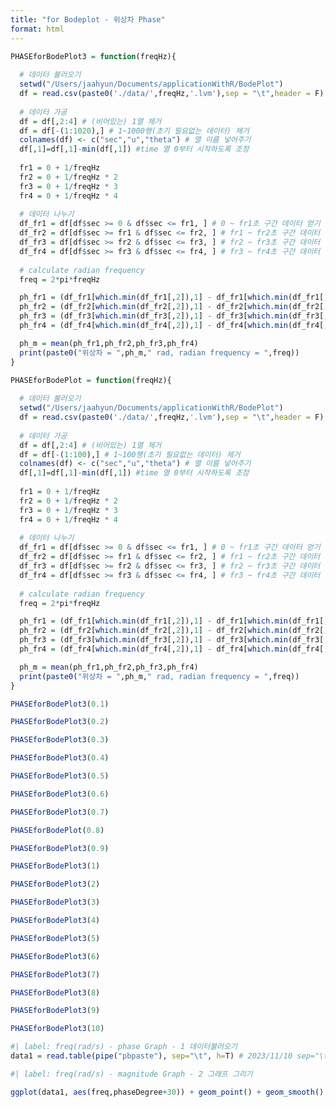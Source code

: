 ```yaml
---
title: "for Bodeplot - 위상차 Phase"
format: html
---
```


```r
PHASEforBodePlot3 = function(freqHz){
  
  # 데이터 불러오기
  setwd("/Users/jaahyun/Documents/applicationWithR/BodePlot")
  df = read.csv(paste0('./data/',freqHz,'.lvm'),sep = "\t",header = F)
  
  # 데이터 가공
  df = df[,2:4] # (비어있는) 1열 제거 
  df = df[-(1:1020),] # 1~1000행(초기 필요없는 데이터) 제거
  colnames(df) <- c("sec","u","theta") # 열 이름 넣어주기
  df[,1]=df[,1]-min(df[,1]) #time 열 0부터 시작하도록 조정
  
  fr1 = 0 + 1/freqHz
  fr2 = 0 + 1/freqHz * 2
  fr3 = 0 + 1/freqHz * 3
  fr4 = 0 + 1/freqHz * 4
  
  # 데이터 나누기
  df_fr1 = df[df$sec >= 0 & df$sec <= fr1, ] # 0 ~ fr1초 구간 데이터 얻기
  df_fr2 = df[df$sec >= fr1 & df$sec <= fr2, ] # fr1 ~ fr2초 구간 데이터 얻기
  df_fr3 = df[df$sec >= fr2 & df$sec <= fr3, ] # fr2 ~ fr3초 구간 데이터 얻기
  df_fr4 = df[df$sec >= fr3 & df$sec <= fr4, ] # fr3 ~ fr4초 구간 데이터 얻기
  
  # calculate radian frequency 
  freq = 2*pi*freqHz

  ph_fr1 = (df_fr1[which.min(df_fr1[,2]),1] - df_fr1[which.min(df_fr1[,3]),1]) * freq
  ph_fr2 = (df_fr2[which.min(df_fr2[,2]),1] - df_fr2[which.min(df_fr2[,3]),1]) * freq
  ph_fr3 = (df_fr3[which.min(df_fr3[,2]),1] - df_fr3[which.min(df_fr3[,3]),1]) * freq
  ph_fr4 = (df_fr4[which.min(df_fr4[,2]),1] - df_fr4[which.min(df_fr4[,3]),1]) * freq

  ph_m = mean(ph_fr1,ph_fr2,ph_fr3,ph_fr4)
  print(paste0("위상차 = ",ph_m," rad, radian frequency = ",freq))
}

```

```r
PHASEforBodePlot = function(freqHz){
  
  # 데이터 불러오기
  setwd("/Users/jaahyun/Documents/applicationWithR/BodePlot")
  df = read.csv(paste0('./data/',freqHz,'.lvm'),sep = "\t",header = F)
  
  # 데이터 가공
  df = df[,2:4] # (비어있는) 1열 제거 
  df = df[-(1:100),] # 1~100행(초기 필요없는 데이터) 제거
  colnames(df) <- c("sec","u","theta") # 열 이름 넣어주기
  df[,1]=df[,1]-min(df[,1]) #time 열 0부터 시작하도록 조정
  
  fr1 = 0 + 1/freqHz
  fr2 = 0 + 1/freqHz * 2
  fr3 = 0 + 1/freqHz * 3
  fr4 = 0 + 1/freqHz * 4
  
  # 데이터 나누기
  df_fr1 = df[df$sec >= 0 & df$sec <= fr1, ] # 0 ~ fr1초 구간 데이터 얻기
  df_fr2 = df[df$sec >= fr1 & df$sec <= fr2, ] # fr1 ~ fr2초 구간 데이터 얻기
  df_fr3 = df[df$sec >= fr2 & df$sec <= fr3, ] # fr2 ~ fr3초 구간 데이터 얻기
  df_fr4 = df[df$sec >= fr3 & df$sec <= fr4, ] # fr3 ~ fr4초 구간 데이터 얻기
  
  # calculate radian frequency 
  freq = 2*pi*freqHz

  ph_fr1 = (df_fr1[which.min(df_fr1[,2]),1] - df_fr1[which.min(df_fr1[,3]),1]) * freq
  ph_fr2 = (df_fr2[which.min(df_fr2[,2]),1] - df_fr2[which.min(df_fr2[,3]),1]) * freq
  ph_fr3 = (df_fr3[which.min(df_fr3[,2]),1] - df_fr3[which.min(df_fr3[,3]),1]) * freq
  ph_fr4 = (df_fr4[which.min(df_fr4[,2]),1] - df_fr4[which.min(df_fr4[,3]),1]) * freq

  ph_m = mean(ph_fr1,ph_fr2,ph_fr3,ph_fr4)
  print(paste0("위상차 = ",ph_m," rad, radian frequency = ",freq))
}

```

```r
PHASEforBodePlot3(0.1)
```

```r
PHASEforBodePlot3(0.2)
```

```r
PHASEforBodePlot3(0.3)
```

```r
PHASEforBodePlot3(0.4)
```

```r
PHASEforBodePlot3(0.5)
```

```r
PHASEforBodePlot3(0.6)
```

```r
PHASEforBodePlot3(0.7)
```

```r
PHASEforBodePlot(0.8)
```

```r
PHASEforBodePlot3(0.9)
```
```r
PHASEforBodePlot3(1)
```
```r
PHASEforBodePlot3(2)
```
```r
PHASEforBodePlot3(3)
```

```r
PHASEforBodePlot3(4)
```

```r
PHASEforBodePlot3(5)
```

```r
PHASEforBodePlot3(6)
```

```r
PHASEforBodePlot3(7)
```

```r
PHASEforBodePlot3(8)
```

```r
PHASEforBodePlot3(9)
```

```r
PHASEforBodePlot3(10)
```

```r
#| label: freq(rad/s) - phase Graph - 1 데이터불러오기
data1 = read.table(pipe("pbpaste"), sep="\t", h=T) # 2023/11/10 sep="\t" 추가
```
```r
#| label: freq(rad/s) - magnitude Graph - 2 그래프 그리기

ggplot(data1, aes(freq,phaseDegree+30)) + geom_point() + geom_smooth() + scale_x_log10(breaks = c(0.1, 1, 10, 100), labels = c("0.1","1", "10", "100")) + ylab("Phase(deg)") + xlab("Frequency(rad/s)")
```

